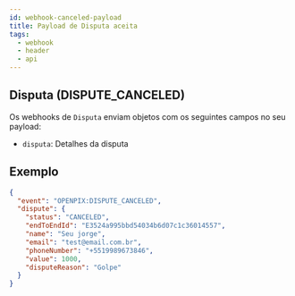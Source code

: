 ```yaml
---
id: webhook-canceled-payload
title: Payload de Disputa aceita
tags:
  - webhook
  - header
  - api
---
```


## Disputa (DISPUTE_CANCELED)

Os webhooks de `Disputa` enviam objetos com os seguintes campos no seu payload:

- `disputa`: Detalhes da disputa

## Exemplo

```json
{
  "event": "OPENPIX:DISPUTE_CANCELED",
  "dispute": {
    "status": "CANCELED",
    "endToEndId": "E3524a995bbd54034b6d07c1c36014557",
    "name": "Seu jorge",
    "email": "test@email.com.br",
    "phoneNumber": "+5519989673846",
    "value": 1000,
    "disputeReason": "Golpe"
  }
}
```
